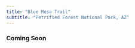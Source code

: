 ```yaml
---
title: "Blue Mesa Trail"
subtitle: "Petrified Forest National Park, AZ"
---
```


:::{.callout-info appearance="simple"}
### Coming Soon
:::
